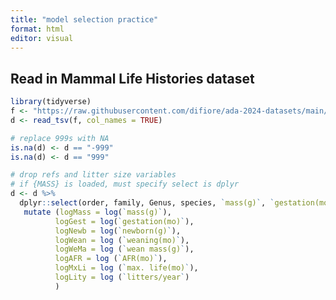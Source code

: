 ```yaml
---
title: "model selection practice"
format: html
editor: visual
---
```


## Read in Mammal Life Histories dataset

```r
library(tidyverse)
f <- "https://raw.githubusercontent.com/difiore/ada-2024-datasets/main/Mammal_lifehistories_v2.txt"
d <- read_tsv(f, col_names = TRUE)

# replace 999s with NA
is.na(d) <- d == "-999"
is.na(d) <- d == "999"

# drop refs and litter size variables
# if {MASS} is loaded, must specify select is dplyr
d <- d %>%
  dplyr::select(order, family, Genus, species, `mass(g)`, `gestation(mo)`, `newborn(g)`, `weaning(mo)`, `wean mass(g)`,`AFR(mo)`, `max. life(mo)`, `litters/year`) %>%
   mutate (logMass = log(`mass(g)`),
          logGest = log(`gestation(mo)`),
          logNewb = log(`newborn(g)`),
          logWean = log (`weaning(mo)`),
          logWeMa = log (`wean mass(g)`),
          logAFR = log (`AFR(mo)`),
          logMxLi = log (`max. life(mo)`), 
          logLity = log (`litters/year`)
          )
```

